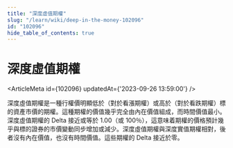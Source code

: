 ```yaml
---
title: "深度虛值期權"
slug: "/learn/wiki/deep-in-the-money-102096"
id: "102096"
hide_table_of_contents: true
---
```



# 深度虛值期權

<ArticleMeta id={102096} updatedAt={'2023-09-26 13:59:00'} />
<div className='border-solid border-b border-t-0 my-4 border-[var(--ifm-color-gray-300)]' />

深度虛值期權是一種行權價明顯低於（對於看漲期權）或高於（對於看跌期權）標的資產市價的期權。這種期權的價值幾乎完全由內在價值組成，而時間價值最小。深度虛值期權的 Delta 接近或等於 1.00（或 100％），這意味着期權的價格預計幾乎與標的證券的市價變動同步增加或減少。深度虛值期權與深度實值期權相對，後者沒有內在價值，也沒有時間價值。這些期權的 Delta 接近於零。
